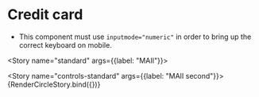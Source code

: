 
<Meta title="Shapes/Circle" component={Circle} />

# Credit card

- This component must use `inputmode="numeric"` in order to bring up the correct keyboard on mobile.


<Story name="standard" args={{label: "MAII"}}>
    <Circle label="MAII" />
</Story>

<Story name="controls-standard" args={{label: "MAII second"}}>
    {RenderCircleStory.bind({})}
</Story>